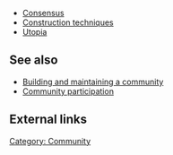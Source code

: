 *[[Consensus]]
*[[Construction techniques]]
*[[Utopia]]

== See also ==
*[[Building and maintaining a community]]
*[[Community participation]]

== External links ==

{{stub}}

[[Category: Community]]